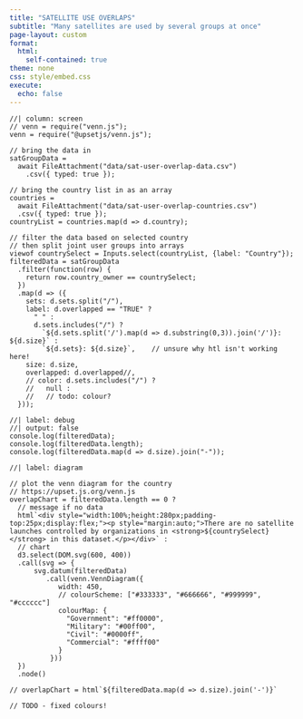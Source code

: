 ```yaml
---
title: "SATELLITE USE OVERLAPS"
subtitle: "Many satellites are used by several groups at once"
page-layout: custom
format:
  html:
    self-contained: true
theme: none
css: style/embed.css
execute:
  echo: false
---
```


```ojs
//| column: screen
// venn = require("venn.js");
venn = require("@upsetjs/venn.js");

// bring the data in
satGroupData =
  await FileAttachment("data/sat-user-overlap-data.csv")
    .csv({ typed: true });

// bring the country list in as an array
countries =
  await FileAttachment("data/sat-user-overlap-countries.csv")
  .csv({ typed: true });
countryList = countries.map(d => d.country);

// filter the data based on selected country
// then split joint user groups into arrays
viewof countrySelect = Inputs.select(countryList, {label: "Country"});
filteredData = satGroupData
  .filter(function(row) {
    return row.country_owner == countrySelect;
  })
  .map(d => ({
    sets: d.sets.split("/"),
    label: d.overlapped == "TRUE" ?
      " " :
      d.sets.includes("/") ?
        `${d.sets.split('/').map(d => d.substring(0,3)).join('/')}: ${d.size}` :
        `${d.sets}: ${d.size}`,    // unsure why htl isn't working here! 
    size: d.size,
    overlapped: d.overlapped//,
    // color: d.sets.includes("/") ?
    //   null :
    //   // todo: colour?
  }));
```

```ojs
//| label: debug
//| output: false
console.log(filteredData);
console.log(filteredData.length);
console.log(filteredData.map(d => d.size).join("-"));
```

```ojs
//| label: diagram

// plot the venn diagram for the country
// https://upset.js.org/venn.js
overlapChart = filteredData.length == 0 ?
  // message if no data
  html`<div style="width:100%;height:280px;padding-top:25px;display:flex;"><p style="margin:auto;">There are no satellite launches controlled by organizations in <strong>${countrySelect}</strong> in this dataset.</p></div>` :
  // chart
  d3.select(DOM.svg(600, 400))
  .call(svg => {
      svg.datum(filteredData)
         .call(venn.VennDiagram({
            width: 450,
            // colourScheme: ["#333333", "#666666", "#999999", "#cccccc"]
            colourMap: {
              "Government": "#ff0000",
              "Military": "#00ff00",
              "Civil": "#0000ff",
              "Commercial": "#ffff00"
            }
          }))
  })
  .node()

// overlapChart = html`${filteredData.map(d => d.size).join('-')}`

// TODO - fixed colours!
```